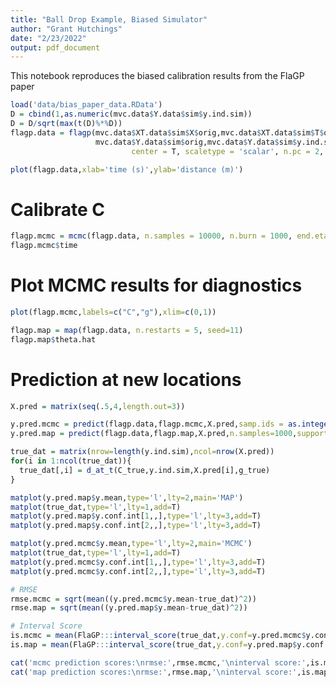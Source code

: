 ```yaml
---
title: "Ball Drop Example, Biased Simulator"
author: "Grant Hutchings"
date: "2/23/2022"
output: pdf_document
---
```


This notebook reproduces the biased calibration results from the FlaGP paper

```r
load('data/bias_paper_data.RData')
D = cbind(1,as.numeric(mvc.data$Y.data$sim$y.ind.sim))
D = D/sqrt(max(t(D)%*%D))
flagp.data = flagp(mvc.data$XT.data$sim$X$orig,mvc.data$XT.data$sim$T$orig,mvc.data$XT.data$obs$X$orig,mvc.data$XT.data$obs$T$orig,
                   mvc.data$Y.data$sim$orig,mvc.data$Y.data$sim$y.ind.sim,mvc.data$Y.data$obs$orig,mvc.data$Y.data$obs$y.ind.obs,
                           center = T, scaletype = 'scalar', n.pc = 2, verbose = T,bias = T, D = D)
```

```r
plot(flagp.data,xlab='time (s)',ylab='distance (m)')
```

# Calibrate C

```r
flagp.mcmc = mcmc(flagp.data, n.samples = 10000, n.burn = 1000, end.eta = 50, theta.prior = 'unif')
flagp.mcmc$time
```

# Plot MCMC results for diagnostics
```r
plot(flagp.mcmc,labels=c("C","g"),xlim=c(0,1))
```

```r
flagp.map = map(flagp.data, n.restarts = 5, seed=11)
flagp.map$theta.hat
```

# Prediction at new locations

```r
X.pred = matrix(seq(.5,4,length.out=3))

y.pred.mcmc = predict(flagp.data,flagp.mcmc,X.pred,samp.ids = as.integer(seq(1,9000,length.out=1000)),support = 'sim',end.eta = 50)
y.pred.map = predict(flagp.data,flagp.map,X.pred,n.samples=1000,support="sim", end.eta = 50)

```

```r
true_dat = matrix(nrow=length(y.ind.sim),ncol=nrow(X.pred))
for(i in 1:ncol(true_dat)){
  true_dat[,i] = d_at_t(C_true,y.ind.sim,X.pred[i],g_true)
}

matplot(y.pred.map$y.mean,type='l',lty=2,main='MAP')
matplot(true_dat,type='l',lty=1,add=T)
matplot(y.pred.map$y.conf.int[1,,],type='l',lty=3,add=T)
matplot(y.pred.map$y.conf.int[2,,],type='l',lty=3,add=T)

matplot(y.pred.mcmc$y.mean,type='l',lty=2,main='MCMC')
matplot(true_dat,type='l',lty=1,add=T)
matplot(y.pred.mcmc$y.conf.int[1,,],type='l',lty=3,add=T)
matplot(y.pred.mcmc$y.conf.int[2,,],type='l',lty=3,add=T)

# RMSE
rmse.mcmc = sqrt(mean((y.pred.mcmc$y.mean-true_dat)^2))
rmse.map = sqrt(mean((y.pred.map$y.mean-true_dat)^2))

# Interval Score
is.mcmc = mean(FlaGP:::interval_score(true_dat,y.conf=y.pred.mcmc$y.conf.int))
is.map = mean(FlaGP:::interval_score(true_dat,y.conf=y.pred.map$y.conf.int))

cat('mcmc prediction scores:\nrmse:',rmse.mcmc,'\ninterval score:',is.mcmc,'\n')
cat('map prediction scores:\nrmse:',rmse.map,'\ninterval score:',is.map,'\n')
```

